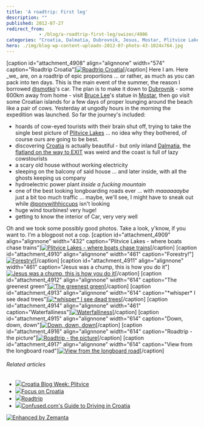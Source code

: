 ```yaml
---
title: 'A roadtrip: First leg'
description: ""
published: 2012-07-27
redirect_from: 
            - /blog/a-roadtrip-first-leg/swizec/4906
categories: "Croatia, Dalmatia, Dubrovnik, Jesus, Mostar, Plitvice Lakes National Park, Roadtrip, Travel + Events"
hero: ./img/blog-wp-content-uploads-2012-07-photo-43-1024x764.jpg
---
```


\[caption id="attachment_4908" align="alignnone" width="574" caption="Roadtrip Croatia"][![Roadtrip Croatia](./img/blog-wp-content-uploads-2012-07-photo-43-1024x764.jpg "Roadtrip Croatia")](http://swizec.com/blog/wp-content/uploads/2012/07/photo-43.jpeg)\[/caption] Here I am. Here \_we_ are, on a roadtrip of epic proportions ... or rather, as much as you can pack into ten days. This is the main event of the summer, the reason I borrowed [@smotko](http://twitter.com/smotko)'s car. The plan is to make it down to [Dubrovnik](http://whc.unesco.org/en/list/95 "Old City of Dubrovnik") - some 600km away from home - visit [Bruce Lee](http://www.bruceleefoundation.com/ "Bruce Lee")'s statue in [Mostar](<http://maps.google.com/maps?ll=43.3333333333,17.8&spn=0.1,0.1&q=43.3333333333,17.8 (Mostar)&t=h> "Mostar"), then go visit some Croatian islands for a few days of proper lounging around the beach like a pair of cows. Yesterday at ungodly hours in the morning the expedition was launched. So far the journey's included:

-   hoards of cow-eyed tourists with their brain shut off, trying to take the single best picture of [Plitvice Lakes](http://whc.unesco.org/en/list/98 "Plitvice Lakes National Park") ... no idea why they bothered, of course ours are going to be best.
-   discovering [Croatia](<http://maps.google.com/maps?ll=45.8,16.0&spn=10.0,10.0&q=45.8,16.0 (Croatia)&t=h> "Croatia") is actually beautiful - but only inland [Dalmatia](http://en.wikipedia.org/wiki/Dalmatia "Dalmatia"), the [flatland on the way to EXIT](http://swizec.com/blog/geek-at-a-music-festival-day-1/swizec/4825 "Geek at a music festival: Day 1") was weird and the coast is full of lazy cowstourists
-   a scary old house without working electricity
-   sleeping on the balcony of said house ... and later inside, with all the ghosts keeping us company
-   hydroelectric power plant _inside a fucking mountain_
-   one of the best looking longboarding roads ever ... with _maaaaaaybe_ just a bit too much traffic ... maybe, we'll see, I might have to sneak out while [@ponywithhiccups](http://twitter.com/ponywithhiccups) isn't looking
-   huge wind tourbines! very huge!
-   getting to know the interior of Car, very very well

Oh and we took some possibly good photos. Take a look, y'know, if you want to. I'm a blogpost not a cop. \[caption id="attachment_4909" align="alignnone" width="432" caption="Plitvice Lakes - where boats chase trains"][![Plitvice Lakes - where boats chase trains](./img/Plitvice-Lakes-where-boats-chase-trainsj31hje.jpeg "Plitvice Lakes - where boats chase trains")](./img/blog-wp-content-uploads-2012-07-IMG_20120726_183936.jpg)\[/caption] \[caption id="attachment_4910" align="alignnone" width="461" caption="Forestry!"][![Forestry!](./img/blog-wp-content-uploads-2012-07-IMG_1452-768x1024.jpg "Forestry!")](http://swizec.com/blog/wp-content/uploads/2012/07/IMG_1452.jpg)\[/caption] \[caption id="attachment_4911" align="alignnone" width="461" caption="Jesus was a chump, this is how you do it"][![Jesus was a chump, this is how you do it](./img/blog-wp-content-uploads-2012-07-IMG_1438-768x1024.jpg "Jesus was a chump, this is how you do it")](http://swizec.com/blog/wp-content/uploads/2012/07/IMG_1438.jpg)\[/caption] \[caption id="attachment_4912" align="alignnone" width="614" caption="The greenest green"][![The greenest green](./img/blog-wp-content-uploads-2012-07-photo-13-e1343393002368.jpg "The greenest green")](http://swizec.com/blog/wp-content/uploads/2012/07/photo-13.jpeg)\[/caption] \[caption id="attachment_4913" align="alignnone" width="614" caption="\*whisper\* I see dead trees"][![\*whisper\* I see dead trees](./img/blog-wp-content-uploads-2012-07-photo-23-1024x764.jpg "*whisper* I see dead trees")](http://swizec.com/blog/wp-content/uploads/2012/07/photo-23.jpeg)\[/caption] \[caption id="attachment_4914" align="alignnone" width="461" caption="Waterfalliness"][![Waterfalliness](./img/blog-wp-content-uploads-2012-07-IMG_1559-768x1024.jpg "Waterfalliness")](http://swizec.com/blog/wp-content/uploads/2012/07/IMG_1559.jpg)\[/caption] \[caption id="attachment_4915" align="alignnone" width="614" caption="Down, down, down"][![Down, down, down](./img/blog-wp-content-uploads-2012-07-IMG_1565-1024x768.jpg "Down, down, down")](http://swizec.com/blog/wp-content/uploads/2012/07/IMG_1565.jpg)\[/caption] \[caption id="attachment_4916" align="alignnone" width="614" caption="Roadtrip - the picture"][![Roadtrip - the picture](./img/blog-wp-content-uploads-2012-07-IMG_1646-1024x768.jpg "Roadtrip - the picture")](http://swizec.com/blog/wp-content/uploads/2012/07/IMG_1646.jpg)\[/caption] \[caption id="attachment_4917" align="alignnone" width="614" caption="View from the longboard road"][![View from the longboard road](./img/blog-wp-content-uploads-2012-07-photo-52-1024x764.jpg "View from the longboard road")](http://swizec.com/blog/wp-content/uploads/2012/07/photo-52.jpeg)\[/caption]

###### Related articles

-   [![](http://i.zemanta.com/94797801_80_80.jpg)](http://theegotripper.com/2012/06/17/croatia-blog-week-plitvice/)[Croatia Blog Week: Plitvice](http://theegotripper.com/2012/06/17/croatia-blog-week-plitvice/)
-   [![](http://i.zemanta.com/94912564_80_80.jpg)](http://travelnotes.wordpress.com/2012/06/18/focus-on-croatia/)[Focus on Croatia](http://travelnotes.wordpress.com/2012/06/18/focus-on-croatia/)
-   [![](http://i.zemanta.com/93119465_80_80.jpg)](http://girlonamissionblog.wordpress.com/2012/06/03/roadtrip/)[Roadtrip](http://girlonamissionblog.wordpress.com/2012/06/03/roadtrip/)
-   [![](http://i.zemanta.com/noimg_21_80_80.jpg)](http://www.confused.com/guides/motoring/car-insurance/confused-com-s-guide-to-driving-in-croatia-2442555746)[Confused.com's Guide to Driving in Croatia](http://www.confused.com/guides/motoring/car-insurance/confused-com-s-guide-to-driving-in-croatia-2442555746)

[![Enhanced by Zemanta](http://img.zemanta.com/zemified_e.png?x-id=6cc1b74a-b1ec-40fc-b87b-ab5aaaa08830)](http://www.zemanta.com/?px "Enhanced by Zemanta")
